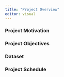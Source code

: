```yaml
---
title: "Project Overview"
editor: visual
---
```


### Project Motivation

### Project Objectives

### Dataset

### Project Schedule
